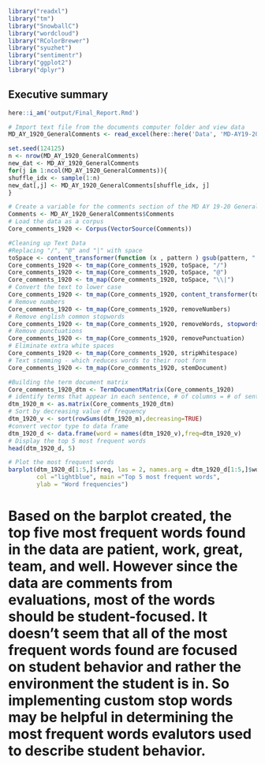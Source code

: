 


```r
library("readxl")
library("tm")
library("SnowballC")
library("wordcloud")
library("RColorBrewer")
library("syuzhet")
library("sentimentr")
library("ggplot2")
library("dplyr")
```

## Executive summary


```r
here::i_am('output/Final_Report.Rmd')

# Import text file from the documents computer folder and view data
MD_AY_1920_GeneralComments <- read_excel(here::here('Data', 'MD-AY19-20-GeneralCommentscopy.xlsx'))

set.seed(124125)
n <- nrow(MD_AY_1920_GeneralComments)
new_dat <- MD_AY_1920_GeneralComments
for(j in 1:ncol(MD_AY_1920_GeneralComments)){
shuffle_idx <- sample(1:n)
new_dat[,j] <- MD_AY_1920_GeneralComments[shuffle_idx, j]
}

# Create a variable for the comments section of the MD AY 19-20 General Comments dataset
Comments <- MD_AY_1920_GeneralComments$Comments
# Load the data as a corpus
Core_comments_1920 <- Corpus(VectorSource(Comments))
```

``` r
#Cleaning up Text Data
#Replacing "/", "@" and "|" with space
toSpace <- content_transformer(function (x , pattern ) gsub(pattern, " ", x))
Core_comments_1920 <- tm_map(Core_comments_1920, toSpace, "/")
Core_comments_1920 <- tm_map(Core_comments_1920, toSpace, "@")
Core_comments_1920 <- tm_map(Core_comments_1920, toSpace, "\\|")
# Convert the text to lower case
Core_comments_1920 <- tm_map(Core_comments_1920, content_transformer(tolower))
# Remove numbers
Core_comments_1920 <- tm_map(Core_comments_1920, removeNumbers)
# Remove english common stopwords
Core_comments_1920 <- tm_map(Core_comments_1920, removeWords, stopwords("english"))
# Remove punctuations
Core_comments_1920 <- tm_map(Core_comments_1920, removePunctuation)
# Eliminate extra white spaces
Core_comments_1920 <- tm_map(Core_comments_1920, stripWhitespace)
# Text stemming - which reduces words to their root form
Core_comments_1920 <- tm_map(Core_comments_1920, stemDocument)
```

```r
#Building the term document matrix
Core_comments_1920_dtm <- TermDocumentMatrix(Core_comments_1920)
# identify terms that appear in each sentence, # of columns = # of sentences
dtm_1920_m <- as.matrix(Core_comments_1920_dtm)
# Sort by decreasing value of frequency
dtm_1920_v <- sort(rowSums(dtm_1920_m),decreasing=TRUE)
#convert vector type to data frame 
dtm_1920_d <- data.frame(word = names(dtm_1920_v),freq=dtm_1920_v)
# Display the top 5 most frequent words
head(dtm_1920_d, 5)
```

```r
# Plot the most frequent words
barplot(dtm_1920_d[1:5,]$freq, las = 2, names.arg = dtm_1920_d[1:5,]$word,
        col ="lightblue", main ="Top 5 most frequent words",
        ylab = "Word frequencies")
```

# Based on the barplot created, the top five most frequent words found in the data are patient, work, great, team, and well. However since the data are comments from evaluations, most of the words should be student-focused. It doesn't seem that all of the most frequent words found are focused on student behavior and rather the environment the student is in. So implementing custom stop words may be helpful in determining the most frequent words evalutors used to describe student behavior. 



